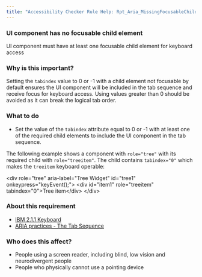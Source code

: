 ```yaml
---
title: "Accessibility Checker Rule Help: Rpt_Aria_MissingFocusableChild"
---
```


<div className="toolHelp">
<Row>
<Column colLg={16} colMd={8} colSm={4} className="toolHead">

### UI component has no focusable child element

<div id="locLevel"></div>

UI component must have at least one focusable child element for keyboard access

</Column>
</Row>
<Row>
<Column colLg={11} colMd={5} colSm={4} className="toolMain">

### Why is this important?

Setting the `tabindex` value to 0 or -1 with a child element not focusable by default ensures the UI component will be included in the tab sequence and receive focus for keyboard access. Using values greater than 0 should be avoided as it can break the logical tab order.

<div id="locSnippet"></div>

### What to do

* Set the value of the `tabindex` attribute equal to 0 or -1 with at least one of the required child elements to include the UI component in the tab sequence. 

The following example shows a component with `role="tree"` with its required child with `role="treeitem"`. The child contains `tabindex="0"` which makes the `treeitem` keyboard operable:

<CodeSnippet type="multi" light={true}>&lt;div role="tree" aria-label="Tree Widget" id="tree1" onkeypress="keyEvent();"&gt;
    &lt;div id="item1" role="treeitem" tabindex="0"&gt;Tree item&lt;/div&gt;
&lt;/div&gt;  </CodeSnippet>

</Column>
<Column colLg={5} colMd={3} colSm={4} className="toolLeft">

### About this requirement

* [IBM 2.1.1 Keyboard](https://www.ibm.com/able/requirements/requirements/#2_1_1)
* [ARIA practices - The Tab Sequence](https://w3c.github.io/aria-practices/#kbd_general_between)

### Who does this affect?

* People using a screen reader, including blind, low vision and neurodivergent people
* People who physically cannot use a pointing device

</Column>
</Row>
</div>

